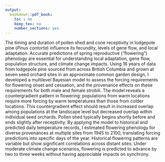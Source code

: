 ```yaml
---
output:
  bookdown::pdf_book:
    toc : no
    keep_tex: no
    number_sections: yes
---
```


<!-- Remember, It can't be longer than 350 words! -->

The timing and duration of pollen shed and cone receptivity in lodgepole pine (*Pinus contorta*) influence its fecundity, levels of gene flow, and local adaptation. 
Accurate predictions of spring reproductive ("flowering") phenology are essential for understanding local adaptation, gene flow, population structure, and climate change impacts. 
Using 16 years of data from lodgepole pine sourced from across British Columbia and grown at seven seed orchard sites in an approximate common garden design, I developed a multilevel Bayesian model to assess the forcing requirements for flowering onset and cessation, and the provenance effects on these requirements for both male and female strobili. 
The model reveals a countergradient pattern in flowering: populations from warm locations require more forcing by warm temperatures than those from colder locations. 
This countergradient effect should result in increased overlap among populations at the landscape level but decreased overlap within individual seed orchards. 
Pollen shed typically begins shortly before and ends slightly after receptivity. By applying the model to historical and predicted daily temperature records, I estimated flowering phenology for diverse provenances at multiple sites from 1945 to 2100, translating forcing predictions into specific days of the year. 
Historical flowering patterns are variable but show significant correlations across distant sites. Under moderate climate change scenarios, flowering is predicted to advance by two to three weeks without having appreciable impacts on synchrony.
